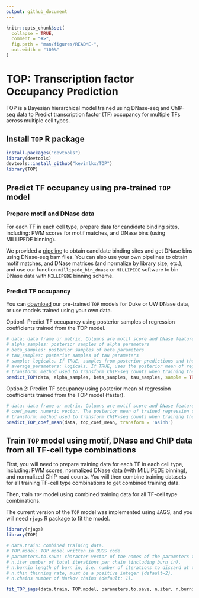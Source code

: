 ```yaml
---
output: github_document
---
```


<!-- README.md is generated from README.Rmd. Please edit that file -->

```r
knitr::opts_chunk$set(
  collapse = TRUE,
  comment = "#>",
  fig.path = "man/figures/README-",
  out.width = "100%"
)
```

# TOP: Transcription factor Occupancy Prediction

<!-- badges: start -->
<!-- badges: end -->

TOP is a Bayesian hierarchical model trained using DNase-seq and ChIP-seq data to Predict transcription factor (TF) occupancy for multiple TFs across multiple cell types.

## Install `TOP` R package
```r
install.packages("devtools")
library(devtools)
devtools::install_github("kevinlkx/TOP")
library(TOP)
```

## Predict TF occupancy using pre-trained `TOP` model
### Prepare motif and DNase data
For each TF in each cell type, prepare data for candidate binding sites, including: PWM scores for motif matches, and DNase bins (using MILLIPEDE binning).

We provided a [pipeline](../doc/preprocessing.html) to obtain candidate binding sites and get DNase bins using DNase-seq bam files. You can also use your own pipelines to obtain motif matches, and DNase matrices (and normalize by library size, etc.), and use our function `millipede_bin_dnase` or `MILLIPEDE` software to bin DNase data with `MILLIPEDE` binning scheme.

### Predict TF occupancy

You can [download](../data/) our pre-trained `TOP` models for Duke or UW DNase data, or use models trained using your own data.

Option1: Predict TF occupancy using posterior samples of regression coefficients trained from the TOP model.

```r
# data: data frame or matrix. Columns are motif score and DNase features. Rows are candidate sites.
# alpha_samples: posterior samples of alpha parameters
# beta_samples: posterior samples of beta parameters
# tau_samples: posterior samples of tau parameters
# sample: logicals. If TRUE, samples from posterior predictions and then take the mean of posterior prediction samples.
# average_parameters: logicals. If TRUE, uses the posterior mean of regression coefficients to make predictions.
# transform: method used to transform ChIP-seq counts when training the TOP model. Default: transform = "asinh".
predict_TOP(data, alpha_samples, beta_samples, tau_samples, sample = TRUE, average_parameters = FALSE, transform = 'asinh')
```

Option 2: Predict TF occupancy using posterior mean of regression coefficients trained from the TOP model (faster).

```r
# data: data frame or matrix. Columns are motif score and DNase features. Rows are candidate sites.
# coef_mean: numeric vector. The posterior mean of trained regression coefficients, including the intercept and coefficients for motif score and DNase features. length(coef_mean) should be equal to 1+ncol(data).
# transform: method used to transform ChIP-seq counts when training the TOP model. Default: transform = "asinh".
predict_TOP_coef_mean(data, top_coef_mean, transform = 'asinh')
```

## Train `TOP` model using motif, DNase and ChIP data from all TF-cell type combinations

First, you will need to prepare training data for each TF in each cell type, including: PWM scores, normalized DNase data (with MILLIPEDE binning), and normalized ChIP read counts. You will then combine training datasets for all training TF-cell type combinations to get combined training data.

Then, train `TOP` model using combined training data for all TF-cell type combinations.

The current version of the `TOP` model was implemented using JAGS, and you will need `rjags` R package to fit the model. 

```r
library(rjags)
library(TOP)

# data.train: combined training data.
# TOP.model: TOP model written in BUGS code.
# parameters.to.save: character vector of the names of the parameters to save which should be monitored.
# n.iter number of total iterations per chain (including burn in).
# n.burnin length of burn in, i.e. number of iterations to discard at the beginning.
# n.thin thinning rate, must be a positive integer (default=2).
# n.chains number of Markov chains (default: 1).

fit_TOP_jags(data.train, TOP.model, parameters.to.save, n.iter, n.burnin, n.thin, n.chains)
```


